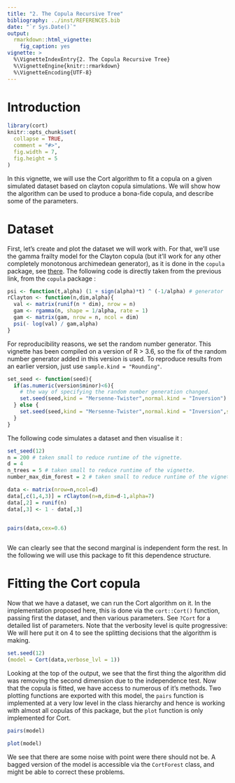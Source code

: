 ---
title: "2. The Copula Recursive Tree"
bibliography: ../inst/REFERENCES.bib
date: "`r Sys.Date()`"
output:
  rmarkdown::html_vignette:
    fig_caption: yes
vignette: >
  %\VignetteIndexEntry{2. The Copula Recursive Tree}
  %\VignetteEngine{knitr::rmarkdown}
  %\VignetteEncoding{UTF-8}
---

# Introduction

```{r setup, include = FALSE}
library(cort)
knitr::opts_chunk$set(
  collapse = TRUE,
  comment = "#>",
  fig.width = 7,
  fig.height = 5
)
```

In this vignette, we will use the Cort algorithm to fit a copula on a given simulated dataset based on clayton copula simulations. We will show how the algorithm can be used to produce a bona-fide copula, and describe some of the parameters. 

# Dataset

First, let's create and plot the dataset we will work with. For that, we'll use the gamma frailty model for the Clayton copula (but it'll work for any other completely monotonous archimedean generator), as it is done in the `copula` package, see [there](https://github.com/cran/copula/blob/6e0a5f0332776c24b2f53a81b11a8c66cc3f996d/R/claytonCopula.R#L82). The following code is directly taken from the previous link, from the `copula` package : 

```{r clayton-frailty-model}
psi <- function(t,alpha) (1 + sign(alpha)*t) ^ (-1/alpha) # generator
rClayton <- function(n,dim,alpha){
  val <- matrix(runif(n * dim), nrow = n)
  gam <- rgamma(n, shape = 1/alpha, rate = 1)
  gam <- matrix(gam, nrow = n, ncol = dim)
  psi(- log(val) / gam,alpha)
}
```


For reproducibility reasons, we set the random number generator. This vignette has been compiled on a version of R > 3.6, so the fix of the random number generator added in this version is used. To reproduce results from an earlier version, just use `sample.kind = "Rounding"`.

```{r setseed}
set_seed <- function(seed){
  if(as.numeric(version$minor)<6){
    # the way of specifying the random number generation changed. 
    set.seed(seed,kind = "Mersenne-Twister",normal.kind = "Inversion")
  } else {
    set.seed(seed,kind = "Mersenne-Twister",normal.kind = "Inversion",sample.kind = "Rejection")
  }
}
```

The following code simulates a dataset and then visualise it : 

```{r dataset} 
set_seed(12)
n = 200 # taken small to reduce runtime of the vignette.
d = 4
n_trees = 5 # taken small to reduce runtime of the vignette.
number_max_dim_forest = 2 # taken small to reduce runtime of the vignette.

data <- matrix(nrow=n,ncol=d)
data[,c(1,4,3)] = rClayton(n=n,dim=d-1,alpha=7)
data[,2] = runif(n)
data[,3] <- 1 - data[,3]


pairs(data,cex=0.6)
  
```

We can clearly see that the second marginal is independent form the rest. In the following we will use this package to fit this dependence structure. 


# Fitting the Cort copula

Now that we have a dataset, we can run the Cort algorithm on it. In the implementation proposed here, this is done via the `cort::Cort()` function, passing first the dataset, and then various parameters. See `?Cort` for a detailed list of parameters. Note that the verbosity level is quite progressive: We will here put it on 4 to see the splitting decisions that the algorithm is making.

```{r run_cort} 
set.seed(12)
(model = Cort(data,verbose_lvl = 1))
```

Looking at the top of the output, we see that the first thing the algorithm did was removing the second dimension due to the independence test. Now that the copula is fitted, we have access to numerous of it's methods. Two plotting functions are exported with this model, the `pairs` function is implemented at a very low level in the class hierarchy and hence is working with almost all copulas of this package, but the `plot` function is only implemented for Cort.  


```{r,fig.cap="Pairs-plot of original data (in black, bottom-left corner) versus a simulation from the model (in red, top-right corner)"}
pairs(model)
```

```{r,fig.cap="Gray boxes representing 2-d projections of the fitted density. In red, the imputed data points."}
plot(model)
```


We see that there are some noise with point were there should not be. A bagged version of the model is accessible via the `CortForest` class, and might be able to correct these problems.






